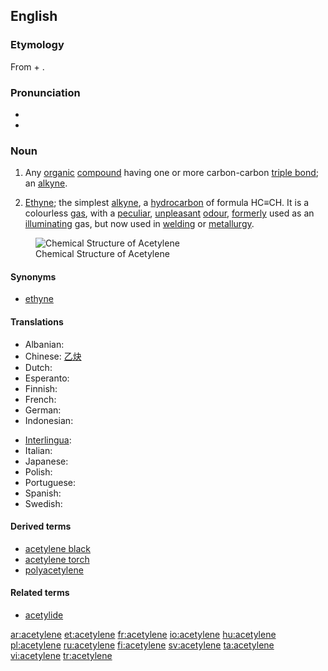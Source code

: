 {{also|acétylène}}
==English==

===Etymology===
From {{term|acetyl}} + {{term|-ene}}.

===Pronunciation===
* {{IPA|/ə ˈsɛt əl ˌin/}}
* {{audio|en-us-acetylene.ogg|Audio (US)}}

===Noun===
{{en-noun|s|-}}

# {{organic chemistry|countable}} Any [[organic]] [[compound]] having one or more carbon-carbon [[triple bond]]; an [[alkyne]].
# {{organic compound|uncountable}} [[ethyne|Ethyne]]; the simplest [[alkyne]], a [[hydrocarbon]] of formula HC≡CH. It is a colourless [[gas]], with a [[peculiar]], [[unpleasant]] [[odour]], [[formerly]] used as an [[illuminating]] gas, but now used in [[welding]] or [[metallurgy]].

[[Image:Acetylene.png|frame|right|Chemical Structure of Acetylene]]

====Synonyms====
* {{sense|[[IUPAC]] name}} [[ethyne]]

====Translations====
{{trans-top|acetylene}}
* Albanian: {{t+|sq|acetilen|xs=Albanian}}
* Chinese: [[乙炔]]
* Dutch: {{t-|nl|acetyleen|n}}
* Esperanto: {{t-|eo|acetileno|xs=Esperanto}}
* Finnish: {{t+|fi|asetyleeni}}
* French: {{t+|fr|acétylène}}
* German: {{t+|de|Acetylen|n}}
* Indonesian: {{t-|id|asetilen|xs=Indonesian}}
{{trans-mid}}
* [[Interlingua]]: {{t-|ia|acetylen|xs=Interlingua}}
* Italian: {{t+|it|acetilene}}
* Japanese: {{t-|ja|アセチレン|tr=asechiren|sc=Jpan}}
* Polish: {{t+|pl|acetylen|m}}
* Portuguese: {{t-|pt|acetileno}}
* Spanish: {{t-|es|acetileno|m}}
* Swedish: {{t+|sv|acetylen|n}}
{{trans-bottom}}

====Derived terms====
* [[acetylene black]]
* [[acetylene torch]]
* [[polyacetylene]]

====Related terms====
* [[acetylide]]

[[ar:acetylene]]
[[et:acetylene]]
[[fr:acetylene]]
[[io:acetylene]]
[[hu:acetylene]]
[[pl:acetylene]]
[[ru:acetylene]]
[[fi:acetylene]]
[[sv:acetylene]]
[[ta:acetylene]]
[[vi:acetylene]]
[[tr:acetylene]]
